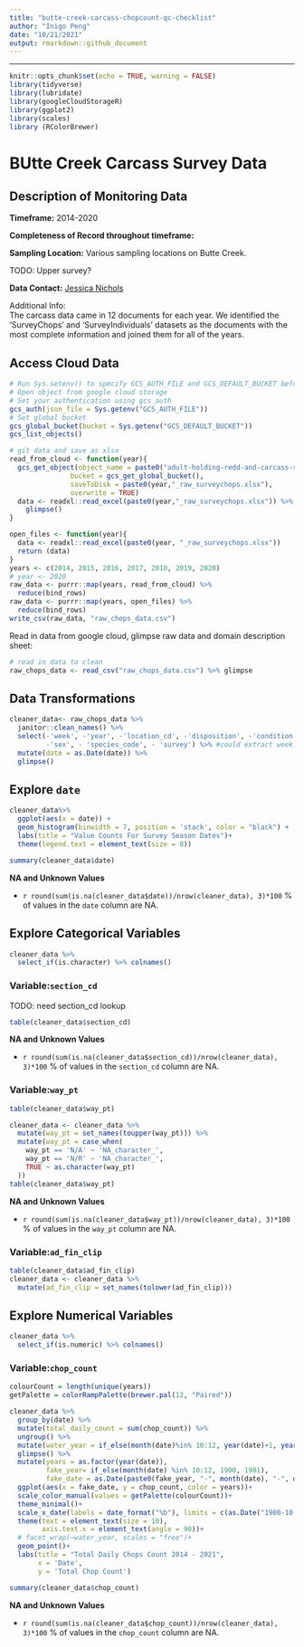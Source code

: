 ```yaml
---
title: "butte-creek-carcass-chopcount-qc-checklist"
author: "Inigo Peng"
date: "10/21/2021"
output: rmarkdown::github_document
---
```

---
```r
knitr::opts_chunk$set(echo = TRUE, warning = FALSE)
library(tidyverse)
library(lubridate)
library(googleCloudStorageR)
library(ggplot2)
library(scales)
library (RColorBrewer)
```
# BUtte Creek Carcass Survey Data  

## Description of Monitoring Data

**Timeframe:** 2014-2020


**Completeness of Record throughout timeframe:**  



**Sampling Location:** Various sampling locations on Butte Creek.

TODO: Upper survey?


**Data Contact:** [Jessica Nichols](mailto::Jessica.Nichols@Wildlife.ca.gov)


Additional Info:  
The carcass data came in 12 documents for each year. We identified the 'SurveyChops' and 'SurveyIndividuals' datasets as the documents with the most complete information and joined them for all of the years.

## Access Cloud Data

```r
# Run Sys.setenv() to specify GCS_AUTH_FILE and GCS_DEFAULT_BUCKET before running
# Open object from google cloud storage
# Set your authentication using gcs_auth
gcs_auth(json_file = Sys.getenv("GCS_AUTH_FILE"))
# Set global bucket 
gcs_global_bucket(bucket = Sys.getenv("GCS_DEFAULT_BUCKET"))
gcs_list_objects()

# git data and save as xlsx
read_from_cloud <- function(year){
  gcs_get_object(object_name = paste0("adult-holding-redd-and-carcass-surveys/butte-creek/data-raw/", year, "_SurveyChops.xlsx"),
               bucket = gcs_get_global_bucket(),
               saveToDisk = paste0(year,"_raw_surveychops.xlsx"),
               overwrite = TRUE)
  data <- readxl::read_excel(paste0(year,"_raw_surveychops.xlsx")) %>% 
    glimpse()
}

open_files <- function(year){
  data <- readxl::read_excel(paste0(year, "_raw_surveychops.xlsx"))
  return (data)
}
years <- c(2014, 2015, 2016, 2017, 2018, 2019, 2020)
# year <- 2020
raw_data <- purrr::map(years, read_from_cloud) %>%
  reduce(bind_rows)
raw_data <- purrr::map(years, open_files) %>% 
  reduce(bind_rows)
write_csv(raw_data, "raw_chops_data.csv")
```

Read in data from google cloud, glimpse raw data and domain description sheet: 
```r
# read in data to clean 
raw_chops_data <- read_csv("raw_chops_data.csv") %>% glimpse
```

## Data Transformations


```r
cleaner_data<- raw_chops_data %>%
  janitor::clean_names() %>%
  select(-'week', -'year', -'location_cd', -'disposition', -'condition', -'size_class',
         -'sex', - 'species_code', - 'survey') %>% #could extract week and year from date;all location is the same (upper_cd); all disposition is chopped', all condition decayed, all size class not recorded, all sex is not recorded or unknown, all species_code is spring run chinook
  mutate(date = as.Date(date)) %>% 
  glimpse()
```
## Explore `date`
```r
cleaner_data%>%
  ggplot(aes(x = date)) +
  geom_histogram(binwidth = 7, position = 'stack', color = "black") +
  labs(title = "Value Counts For Survey Season Dates")+
  theme(legend.text = element_text(size = 8))
```

```r
summary(cleaner_data$date)
```

**NA and Unknown Values**  

*  `r round(sum(is.na(cleaner_data$date))/nrow(cleaner_data), 3)*100` % of values in the `date` column are NA.

## Explore Categorical Variables

```r
cleaner_data %>% 
  select_if(is.character) %>% colnames()
```
### Variable:`section_cd`

TODO: need section_cd lookup
```r
table(cleaner_data$section_cd)
```
**NA and Unknown Values**  

*  `r round(sum(is.na(cleaner_data$section_cd))/nrow(cleaner_data), 3)*100` % of values in the `section_cd` column are NA.

### Variable:`way_pt`

```r
table(cleaner_data$way_pt)
```
```r
cleaner_data <- cleaner_data %>%
  mutate(way_pt = set_names(toupper(way_pt))) %>% 
  mutate(way_pt = case_when(
    way_pt == 'N/A' ~ 'NA_character_',
    way_pt == 'N/R' ~ 'NA_character_', 
    TRUE ~ as.character(way_pt)
  ))
table(cleaner_data$way_pt)
```

**NA and Unknown Values**  

*  `r round(sum(is.na(cleaner_data$way_pt))/nrow(cleaner_data), 3)*100` % of values in the `way_pt` column are NA.

### Variable:`ad_fin_clip`

```r
table(cleaner_data$ad_fin_clip)
cleaner_data <- cleaner_data %>% 
  mutate(ad_fin_clip = set_names(tolower(ad_fin_clip)))
```

## Explore Numerical Variables

```r
cleaner_data %>% 
  select_if(is.numeric) %>% colnames()
```

### Variable:`chop_count`
```r
colourCount = length(unique(years))
getPalette = colorRampPalette(brewer.pal(12, "Paired"))

cleaner_data %>% 
  group_by(date) %>% 
  mutate(total_daily_count = sum(chop_count)) %>% 
  ungroup() %>% 
  mutate(water_year = if_else(month(date)%in% 10:12, year(date)+1, year(date))) %>% 
  glimpse() %>% 
  mutate(years = as.factor(year(date)),
         fake_year= if_else(month(date) %in% 10:12, 1900, 1901),
         fake_date = as.Date(paste0(fake_year, "-", month(date), "-", day(date)))) %>% 
  ggplot(aes(x = fake_date, y = chop_count, color = years))+
  scale_color_manual(values = getPalette(colourCount))+
  theme_minimal()+
  scale_x_date(labels = date_format("%b"), limits = c(as.Date("1900-10-01"), as.Date("1900-11-01")), date_breaks = "1 month")+
  theme(text = element_text(size = 10),
        axis.text.x = element_text(angle = 90))+
  # facet_wrap(~water_year, scales = "free")+
  geom_point()+
  labs(title = "Total Daily Chops Count 2014 - 2021",
       x = 'Date',
       y = 'Total Chop Count')
```

```r
summary(cleaner_data$chop_count)
```
**NA and Unknown Values**  

*  `r round(sum(is.na(cleaner_data$chop_count))/nrow(cleaner_data), 3)*100` % of values in the `chop_count` column are NA.

